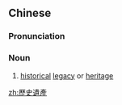 {{also|历史遗产}}
==Chinese==
{{zh-forms|s=历史遗产|type=22}}

===Pronunciation===
{{zh-pron
|m=lìshǐ yíchǎn
|cat=n
}}

===Noun===
{{zh-noun}}

# [[historical]] [[legacy]] or [[heritage]]

[[zh:歷史遺產]]